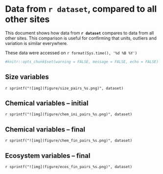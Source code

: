 # Data from `r dataset`, compared to all other sites

This document shows how data from **`r dataset`** compares to data from all other sites. This comparison is useful for confirming that units, outliers and variation is similar everywhere.

These data were accessed on `r format(Sys.time(), '%d %B %Y')`


```r
#knitr::opts_chunk$set(warning = FALSE, message = FALSE, echo = FALSE)
```

## Size variables

`r sprintf("![img](figure/size_pairs_%s.png)", dataset)`


## Chemical variables -- initial

`r sprintf("![img](figure/chem_ini_pairs_%s.png)", dataset)`

## Chemical variables -- final

`r sprintf("![img](figure/chem_fin_pairs_%s.png)", dataset)`

## Ecosystem variables -- final

`r sprintf("![img](figure/ecos_fin_pairs_%s.png)", dataset)`

